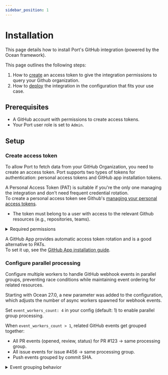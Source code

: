 ```yaml
---
sidebar_position: 1
---
```



# Installation

This page details how to install Port's GitHub integration (powered by the Ocean framework).

This page outlines the following steps:

1. How to [create](#create-access-token) an access token to give the integration permissions to query your Github organization.
2. How to [deploy](#deploy-the-integration) the integration in the configuration that fits your use case.

## Prerequisites

- A GitHub account with permissions to create access tokens.
- Your Port user role is set to `Admin`.

## Setup

### Create access token

To allow Port to fetch data from your GitHub Organization, you need to create an access token. Port supports two types of tokens for authentication: personal access tokens and GitHub app installation tokens.

<Tabs>
<TabItem value="pat" label="Personal Access Token (PAT)">

A Personal Access Token (PAT) is suitable if you're the only one managing the integration and don't need frequent credential rotation.  
To create a personal access token see Github's [managing your personal access tokens](https://docs.github.com/en/authentication/keeping-your-account-and-data-secure/managing-your-personal-access-tokens).

- The token must belong to a user with access to the relevant Github resources (e.g., repositories, teams).

<details>
  <summary>Required permissions</summary>
  
  These are the necessary permissions if you're creating a fine-grained PAT.
  
  **Repository permissions:**
  - **Content**: Readonly
  - **Metadata**: Readonly
  - **Pull Requests**: Readonly
  
  **Organization permissions:**
  - **Webhooks**: Read and Write (for managing webhook)


:::note Default permissions
You will be prompted to confirm the above listed permissions when creating a personal access token.

Permissions can be given to selected repositories in your organization, or to all repositories.   
You can reconfigure the permission at any time, giving it access to new repositories, or removing access.

:::
</details>

</TabItem>
<TabItem value="github-app" label="GitHub App">

A GitHub App provides automatic access token rotation and is a good alternative to PATs.  
To set it up, see the [GitHub App installation guide](./github-app.mdx).

</TabItem>
</Tabs>

### Configure parallel processing

Configure multiple workers to handle GitHub webhook events in parallel groups, preventing race conditions while maintaining event ordering for related resources.
<Tabs>
<TabItem value="parallel-groups" label="Parallel Event Processing">

Starting with Ocean 27.0, a new parameter was added to the configuration, which adjusts the number of async workers spawned for webhook events.

Set `event_workers_count: 4` in your config (default: 1) to enable parallel group processing.

When `event_workers_count > 1`, related GitHub events get grouped together:
- All PR events (opened, review, status) for PR #123 → same processing group.
- All issue events for issue #456 → same processing group.
- Push events grouped by commit SHA.

<details>
  <summary>Event grouping behavior</summary>
  
  **Supported event types:**
  - **Pull Requests**: Grouped by PR number (`pull_request`, `pull_request_review`, `pull_request_review_comment`)
  - **Issues**: Grouped by issue number (`issues`, `issue_comment`)
  - **Pushes**: Grouped by commit SHA (`push`)
  - **Releases**: Grouped by release ID (`release`)
  - **Workflow Runs**: Grouped by run ID (`workflow_run`)
  - **Status Checks**: Grouped by commit SHA (`status`)
  
  **Fallback**: If event type isn't recognized, scans payload for first `number`, `id`, or `sha` field.

:::note Processing guarantees
Events within the same group are processed sequentially to maintain order and prevent conflicts.
Different groups can be processed in parallel across workers.
With `event_workers_count: 1`, all events are processed sequentially using a simple queue.
:::
</details>
</TabItem> 
</Tabs>

<InstallMethods setupName="classic" />
